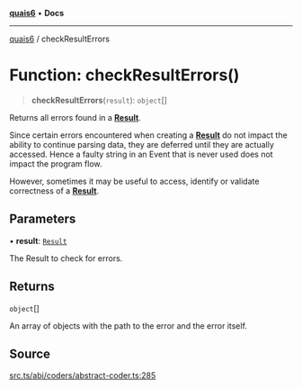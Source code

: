 [**quais6**](../README.md) • **Docs**

***

[quais6](../globals.md) / checkResultErrors

# Function: checkResultErrors()

> **checkResultErrors**(`result`): `object`[]

Returns all errors found in a [**Result**](../classes/Result.md).

 Since certain errors encountered when creating a [**Result**](../classes/Result.md) do
 not impact the ability to continue parsing data, they are
 deferred until they are actually accessed. Hence a faulty string
 in an Event that is never used does not impact the program flow.

 However, sometimes it may be useful to access, identify or
 validate correctness of a [**Result**](../classes/Result.md).

## Parameters

• **result**: [`Result`](../classes/Result.md)

The Result to check for errors.

## Returns

`object`[]

An array of objects with the path to the error and the error itself.

## Source

[src.ts/abi/coders/abstract-coder.ts:285](https://github.com/dominant-strategies/quais-6.js/blob/aca1855329c3946c627ab7f16ac5304cea7d20c5/src.ts/abi/coders/abstract-coder.ts#L285)
